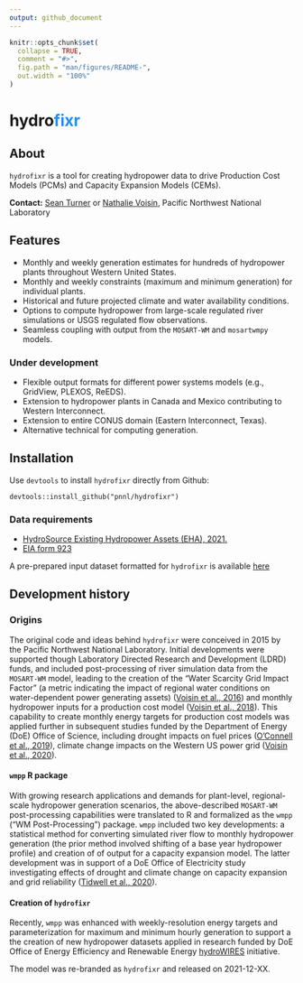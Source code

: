 ```yaml
---
output: github_document
---
```


<!-- README.md is generated from README.Rmd. Please edit that file -->

```r
knitr::opts_chunk$set(
  collapse = TRUE,
  comment = "#>",
  fig.path = "man/figures/README-",
  out.width = "100%"
)
```
<!-- # <img src='man/figures/hydrofixr logo v2.png' align="centre" height="101.5" /> -->

<!-- badges: start -->
<!-- badges: end -->

# hydro<span style="color:dodgerblue">fixr</span>

## About

`hydrofixr` is a tool for creating hydropower data to drive Production Cost Models (PCMs) and Capacity Expansion Models (CEMs).

**Contact:** [Sean Turner](sean.turner@pnnl.gov) or [Nathalie Voisin](nathalie.voisin@pnnl.gov), Pacific Northwest National Laboratory


## Features

- Monthly and weekly generation estimates for hundreds of hydropower plants throughout Western United States.
- Monthly and weekly constraints (maximum and minimum generation) for individual plants.
- Historical and future projected climate and water availability conditions.
- Options to compute hydropower from  large-scale regulated river simulations or USGS regulated flow observations.
- Seamless coupling with output from the `MOSART-WM` and `mosartwmpy` models.

### Under development

- Flexible output formats for different power systems models (e.g., GridView, PLEXOS, ReEDS).
- Extension to hydropower plants in Canada and Mexico contributing to Western Interconnect.
- Extension to entire CONUS domain (Eastern Interconnect, Texas).
- Alternative technical for computing generation.

## Installation

Use `devtools` to install `hydrofixr` directly from Github:

`devtools::install_github("pnnl/hydrofixr")`

### Data requirements

- [HydroSource Existing Hydropower Assets (EHA), 2021.](https://doi.org/10.21951/EHA_FY2021/1782791)
- [EIA form 923](https://www.eia.gov/electricity/data/eia923/)

A pre-prepared input dataset formatted for `hydrofixr` is available [here](...)

## Development history
### Origins
The original code and ideas behind `hydrofixr` were conceived in 2015 by the Pacific Northwest National Laboratory. Initial developments were supported though Laboratory Directed Research and Development (LDRD) funds, and included post-processing of river simulation data from the `MOSART-WM` model, leading to the creation of the "Water Scarcity Grid Impact Factor" (a metric indicating the impact of regional water conditions on water-dependent power generating assets) ([Voisin et al., 2016](https://www.sciencedirect.com/science/article/abs/pii/S0360544216311732)) and monthly hydropower inputs for a production cost model ([Voisin et al., 2018](https://www.sciencedirect.com/science/article/abs/pii/S0360544216311732)). This capability to create monthly energy targets for production cost models was applied further in subsequent studies funded by the Department of Energy (DoE) Office of Science, including drought impacts on fuel prices ([O'Connell et al., 2019](https://www.sciencedirect.com/science/article/pii/S0306261919301254)), climate change impacts on the Western US power grid ([Voisin et al., 2020](https://www.sciencedirect.com/science/article/pii/S030626192030979X)).

#### `wmpp` R package
With growing research applications and demands for plant-level, regional-scale hydropower generation scenarios, the above-described `MOSART-WM` post-processing capabilities were translated to R and formalized as the `wmpp` ("WM Post-Processing") package. `wmpp` included two key developments: a statistical method for converting simulated river flow to monthly hydropower generation (the prior method involved shifting of a base year hydropower profile) and creation of of output for a capacity expansion model. The latter development was in support of a DoE Office of Electricity study investigating effects of drought and climate change on capacity expansion and grid reliability ([Tidwell et al., 2020](https://www.wecc.org/Administrative/Climate%20Influences%20on%20Expansion%20Planning%20in%20Western%20US%20-%2020201120%20-%20Clean.pdf)).

#### Creation of `hydrofixr`
Recently, `wmpp` was enhanced with weekly-resolution energy targets and parameterization for maximum and minimum hourly generation to support a the creation of new hydropower datasets applied in research funded by DoE Office of Energy Efficiency and Renewable Energy [hydroWIRES](https://www.energy.gov/eere/water/hydrowires-initiative) initiative.

The model was re-branded as `hydrofixr` and released on 2021-12-XX.


